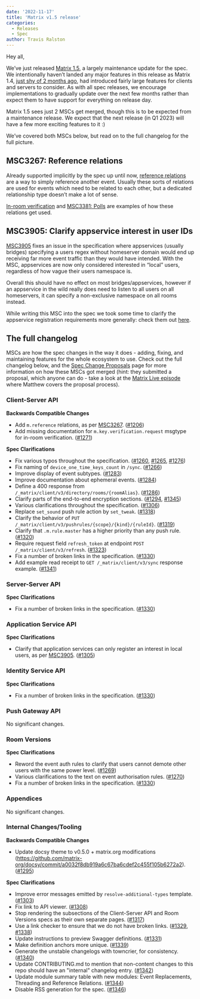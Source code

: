 ```yaml
---
date: '2022-11-17'
title: 'Matrix v1.5 release'
categories:
  - Releases
  - Spec
author: Travis Ralston
---
```


Hey all,

We’ve just released [Matrix 1.5](https://spec.matrix.org/v1.5), a largely maintenance update for the spec. We intentionally haven’t landed any major features in this release as Matrix 1.4, [just shy of 2 months ago](https://matrix.org/blog/2022/09/29/matrix-v-1-4-release), had introduced fairly large features for clients and servers to consider. As with all spec releases, we encourage implementations to gradually update over the next few months rather than expect them to have support for everything on release day.

Matrix 1.5 sees just 2 MSCs get merged, though this is to be expected from a maintenance release. We expect that the next release (in Q1 2023) will have a few more exciting features to it :)

We’ve covered both MSCs below, but read on to the full changelog for the full picture.


## MSC3267: Reference relations

Already supported implicitly by the spec up until now, [reference relations](https://spec.matrix.org/v1.5/client-server-api/#reference-relations) are a way to simply reference another event. Usually these sorts of relations are used for events which need to be related to each other, but a dedicated relationship type doesn’t make a lot of sense.

[In-room verification](https://spec.matrix.org/v1.5/client-server-api/#key-verification-framework) and [MSC3381: Polls](https://github.com/matrix-org/matrix-spec-proposals/pull/3381) are examples of how these relations get used.


## MSC3905: Clarify appservice interest in user IDs

[MSC3905](https://github.com/matrix-org/matrix-spec-proposals/pull/3905) fixes an issue in the specification where appservices (usually bridges) specifying a users regex without homeserver domain would end up receiving far more event traffic than they would have intended. With the MSC, appservices are now only considered interested in “local” users, regardless of how vague their users namespace is.

Overall this should have no effect on most bridges/appservices, however if an appservice in the wild really does need to listen to all users on all homeservers, it can specify a non-exclusive namespace on all rooms instead.

While writing this MSC into the spec we took some time to clarify the appservice registration requirements more generally: check them out [here](https://spec.matrix.org/v1.5/application-service-api/#registration).


## The full changelog

MSCs are how the spec changes in the way it does - adding, fixing, and maintaining features for the whole ecosystem to use. Check out the full changelog below, and the [Spec Change Proposals](https://spec.matrix.org/proposals/) page for more information on how these MSCs got merged (hint: they submitted a proposal, which anyone can do - take a look at the [Matrix Live episode](https://www.youtube.com/watch?v=SFkZz60RRfc) where Matthew covers the proposal process).

### Client-Server API


<strong>Backwards Compatible Changes</strong>


- Add `m.reference` relations, as per [MSC3267](https://github.com/matrix-org/matrix-spec-proposals/pull/3267). ([#1206](https://github.com/matrix-org/matrix-spec/issues/1206))
- Add missing documentation for `m.key.verification.request` msgtype for in-room verification. ([#1271](https://github.com/matrix-org/matrix-spec/issues/1271))


<strong>Spec Clarifications</strong>


- Fix various typos throughout the specification. ([#1260](https://github.com/matrix-org/matrix-spec/issues/1260), [#1265](https://github.com/matrix-org/matrix-spec/issues/1265), [#1276](https://github.com/matrix-org/matrix-spec/issues/1276))
- Fix naming of `device_one_time_keys_count` in `/sync`. ([#1266](https://github.com/matrix-org/matrix-spec/issues/1266))
- Improve display of event subtypes. ([#1283](https://github.com/matrix-org/matrix-spec/issues/1283))
- Improve documentation about ephemeral events. ([#1284](https://github.com/matrix-org/matrix-spec/issues/1284))
- Define a 400 response from `/_matrix/client/v3/directory/rooms/{roomAlias}`. ([#1286](https://github.com/matrix-org/matrix-spec/issues/1286))
- Clarify parts of the end-to-end encryption sections. ([#1294](https://github.com/matrix-org/matrix-spec/issues/1294), [#1345](https://github.com/matrix-org/matrix-spec/issues/1345))
- Various clarifications throughout the specification. ([#1306](https://github.com/matrix-org/matrix-spec/issues/1306))
- Replace `set_sound` push rule action by `set_tweak`. ([#1318](https://github.com/matrix-org/matrix-spec/issues/1318))
- Clarify the behavior of `PUT /_matrix/client/v3/pushrules/{scope}/{kind}/{ruleId}`. ([#1319](https://github.com/matrix-org/matrix-spec/issues/1319))
- Clarify that `.m.rule.master` has a higher priority than any push rule. ([#1320](https://github.com/matrix-org/matrix-spec/issues/1320))
- Require request field `refresh_token` at endpoint `POST /_matrix/client/v3/refresh`. ([#1323](https://github.com/matrix-org/matrix-spec/issues/1323))
- Fix a number of broken links in the specification. ([#1330](https://github.com/matrix-org/matrix-spec/issues/1330))
- Add example read receipt to `GET /_matrix/client/v3/sync` response example. ([#1341](https://github.com/matrix-org/matrix-spec/issues/1341))


### Server-Server API


<strong>Spec Clarifications</strong>


- Fix a number of broken links in the specification. ([#1330](https://github.com/matrix-org/matrix-spec/issues/1330))


### Application Service API


<strong>Spec Clarifications</strong>


- Clarify that application services can only register an interest in local users, as per [MSC3905](https://github.com/matrix-org/matrix-spec-proposals/issues/3905). ([#1305](https://github.com/matrix-org/matrix-spec/issues/1305))


### Identity Service API


<strong>Spec Clarifications</strong>


- Fix a number of broken links in the specification. ([#1330](https://github.com/matrix-org/matrix-spec/issues/1330))


### Push Gateway API


No significant changes.


### Room Versions


<strong>Spec Clarifications</strong>


- Reword the event auth rules to clarify that users cannot demote other users with the same power level. ([#1269](https://github.com/matrix-org/matrix-spec/issues/1269))
- Various clarifications to the text on event authorisation rules. ([#1270](https://github.com/matrix-org/matrix-spec/issues/1270))
- Fix a number of broken links in the specification. ([#1330](https://github.com/matrix-org/matrix-spec/issues/1330))


### Appendices


No significant changes.


### Internal Changes/Tooling


<strong>Backwards Compatible Changes</strong>


- Update docsy theme to v0.5.0 + matrix.org modifications (https://github.com/matrix-org/docsy/commit/a0032f8db919a6c67ba6cdef2c455f105b6272a2). ([#1295](https://github.com/matrix-org/matrix-spec/issues/1295))


<strong>Spec Clarifications</strong>


- Improve error messages emitted by `resolve-additional-types` template. ([#1303](https://github.com/matrix-org/matrix-spec/issues/1303))
- Fix link to API viewer. ([#1308](https://github.com/matrix-org/matrix-spec/issues/1308))
- Stop rendering the subsections of the Client-Server API and Room Versions specs as their own separate pages. ([#1317](https://github.com/matrix-org/matrix-spec/issues/1317))
- Use a link checker to ensure that we do not have broken links. ([#1329](https://github.com/matrix-org/matrix-spec/issues/1329), [#1338](https://github.com/matrix-org/matrix-spec/issues/1338))
- Update instructions to preview Swagger definitions. ([#1331](https://github.com/matrix-org/matrix-spec/issues/1331))
- Make definition anchors more unique. ([#1339](https://github.com/matrix-org/matrix-spec/issues/1339))
- Generate the unstable changelogs with towncrier, for consistency. ([#1340](https://github.com/matrix-org/matrix-spec/issues/1340))
- Update CONTRIBUTING.md to mention that non-content changes to this repo should have an "internal" changelog entry. ([#1342](https://github.com/matrix-org/matrix-spec/issues/1342))
- Update module summary table with new modules: Event Replacements, Threading and Reference Relations. ([#1344](https://github.com/matrix-org/matrix-spec/issues/1344))
- Disable RSS generation for the spec. ([#1346](https://github.com/matrix-org/matrix-spec/issues/1346))

